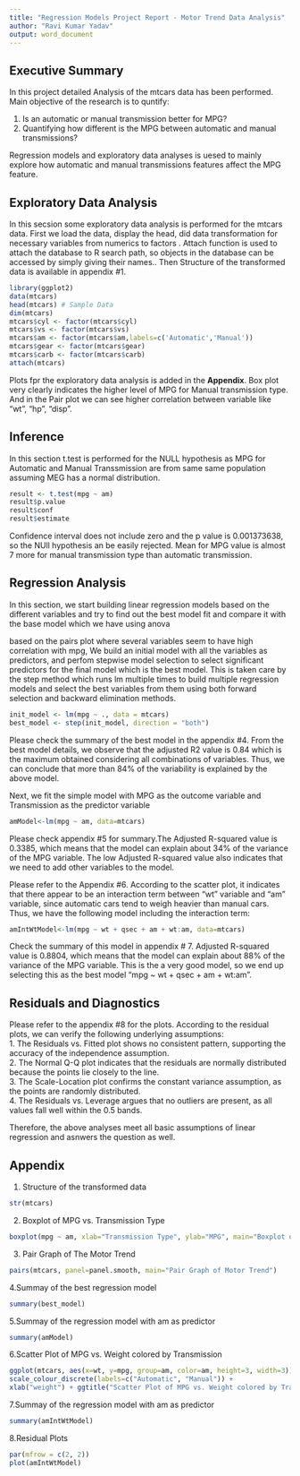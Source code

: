 ```yaml
---
title: "Regression Models Project Report - Motor Trend Data Analysis"
author: "Ravi Kumar Yadav"
output: word_document
---
```


## Executive Summary
In this project detailed Analysis of the mtcars data has been performed. Main objective of the research is to quntify:

1. Is an automatic or manual transmission better for MPG?
2. Quantifying how different is the MPG between automatic and manual transmissions?

Regression models and exploratory data analyses is uesed to mainly explore how automatic and manual transmissions features affect the MPG feature.

## Exploratory Data Analysis 
In this secsion some exploratory data analysis is performed for the mtcars data. First we load the data, display the head, did data transformation for necessary variables from numerics to factors . Attach function is used to attach the database to R search path, so objects in the database can be accessed by simply giving their names.. Then Structure of the transformed data is available in appendix #1.
```r
library(ggplot2)
data(mtcars)
head(mtcars) # Sample Data
dim(mtcars)
mtcars$cyl <- factor(mtcars$cyl)
mtcars$vs <- factor(mtcars$vs)
mtcars$am <- factor(mtcars$am,labels=c('Automatic','Manual'))
mtcars$gear <- factor(mtcars$gear)
mtcars$carb <- factor(mtcars$carb)
attach(mtcars)
```

Plots fpr the exploratory data analysis is added in the **Appendix**. Box plot very clearly indicates the higher level of MPG for Manual transmission  type. And in the Pair plot we can see higher correlation between variable like "wt", "hp", "disp".

## Inference
In this section t.test is performed for the NULL hypothesis as MPG for Automatic and Manual Transsmission are from same same population assuming MEG has a normal distribution.
```r
result <- t.test(mpg ~ am)
result$p.value
result$conf
result$estimate
```
Confidence interval does not include zero and the p value is 0.001373638, so the NUll hypothesis an be easily rejected. Mean for MPG value is almost 7 more for manual transmission type than automatic transmission.

## Regression Analysis
In this section, we start building linear regression models based on the different variables and try to find out the best model fit and compare it with the base model which we have using anova

based on the pairs plot where several variables seem to have high correlation with mpg, We build an initial model with all the variables as predictors, and perfom stepwise model selection to select significant predictors for the final model which is the best model. This is taken care by the step method which runs lm multiple times to build multiple regression models and select the best variables from them using both forward selection and backward elimination methods.

```r
init_model <- lm(mpg ~ ., data = mtcars)
best_model <- step(init_model, direction = "both")
```
Please check the summary of the best model in the appendix #4. From the best model details, we observe that the adjusted R2 value is 0.84 which is the maximum obtained considering all combinations of variables. Thus, we can conclude that more than 84% of the variability is explained by the above model. 

Next, we fit the simple model with MPG as the outcome variable and Transmission as the predictor variable
```r
amModel<-lm(mpg ~ am, data=mtcars)
```  
Please check appendix #5 for summary.The Adjusted R-squared value is 0.3385, which means that the model can explain about 34% of the variance of the MPG variable. The low Adjusted R-squared value also indicates that we need to add other variables to the model.

Please refer to the Appendix #6. According to the scatter plot, it indicates that there appear to be an interaction term between "wt" variable and "am" variable, since automatic cars tend to weigh heavier than manual cars. Thus, we have the following model including the interaction term: 

```r
amIntWtModel<-lm(mpg ~ wt + qsec + am + wt:am, data=mtcars)
```  

Check the summary of this model in appendix # 7. Adjusted R-squared value is 0.8804, which means that the model can explain about 88% of the variance of the MPG variable. This is the a very good model, so we end up selecting this as the best model "mpg ~ wt + qsec + am + wt:am".

## Residuals and Diagnostics
Please refer to the appendix #8 for the plots. According to the residual plots, we can verify the following underlying assumptions:  
1. The Residuals vs. Fitted plot shows no consistent pattern, supporting the accuracy of the independence assumption.  
2. The Normal Q-Q plot indicates that the residuals are normally distributed because the points lie closely to the line.  
3. The Scale-Location plot confirms the constant variance assumption, as the points are randomly distributed.  
4. The Residuals vs. Leverage argues that no outliers are present, as all values fall well within the 0.5 bands.

Therefore, the above analyses meet all basic assumptions of linear regression and asnwers the question as well. 

## Appendix 
1. Structure of the transformed data
```r
str(mtcars)
```

2. Boxplot of MPG vs. Transmission Type  
```r
boxplot(mpg ~ am, xlab="Transmission Type", ylab="MPG", main="Boxplot of MPG vs.Transmission")
```  

3. Pair Graph of The Motor Trend
```r
pairs(mtcars, panel=panel.smooth, main="Pair Graph of Motor Trend")
```  

4.Summay of the best regression model
```r
summary(best_model)
```

5.Summay of the regression model with am as predictor
```r
summary(amModel)
```

6.Scatter Plot of MPG vs. Weight colored by Transmission  
```r
ggplot(mtcars, aes(x=wt, y=mpg, group=am, color=am, height=3, width=3)) + geom_point() +  
scale_colour_discrete(labels=c("Automatic", "Manual")) + 
xlab("weight") + ggtitle("Scatter Plot of MPG vs. Weight colored by Transmission")
``` 

7.Summay of the regression model with am as predictor
```r
summary(amIntWtModel)
```

8.Residual Plots 
```r
par(mfrow = c(2, 2))
plot(amIntWtModel)
```

